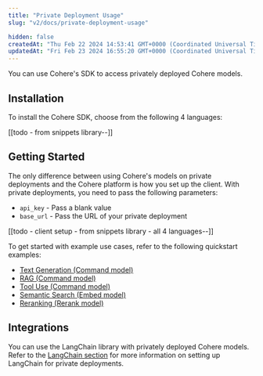 ```yaml
---
title: "Private Deployment Usage"
slug: "v2/docs/private-deployment-usage"

hidden: false
createdAt: "Thu Feb 22 2024 14:53:41 GMT+0000 (Coordinated Universal Time)"
updatedAt: "Fri Feb 23 2024 16:55:20 GMT+0000 (Coordinated Universal Time)"
---
```


You can use Cohere's SDK to access privately deployed Cohere models.

## Installation

To install the Cohere SDK, choose from the following 4 languages:

[[todo - from snippets library--]]

## Getting Started

The only difference between using Cohere's models on private deployments and the Cohere platform is how you set up the client. With private deployments, you need to pass the following parameters:
- `api_key` - Pass a blank value
- `base_url` - Pass the URL of your private deployment

[[todo - client setup - from snippets library - all 4 languages--]]

To get started with example use cases, refer to the following quickstart examples:
- [Text Generation (Command model)](https://docs.cohere.com/docs/text-gen-quickstart)
- [RAG (Command model)](https://docs.cohere.com/docs/rag-quickstart)
- [Tool Use (Command model)](https://docs.cohere.com/docs/tool-use-quickstart)
- [Semantic Search (Embed model)](https://docs.cohere.com/docs/sem-search-quickstart)
- [Reranking (Rerank model)](https://docs.cohere.com/docs/reranking-quickstart)

## Integrations

You can use the LangChain library with privately deployed Cohere models. Refer to the [LangChain section](https://docs.cohere.com/docs/chat-on-langchain#using-langchain-on-private-deployments) for more information on setting up LangChain for private deployments.